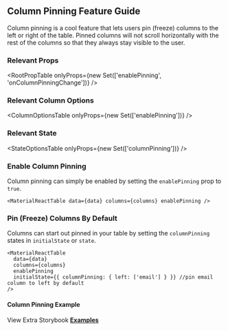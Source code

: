 
<Head>
  <title>Column Pinning Feature Guide - Material React Table V1 Docs</title>
  <meta
    name="description"
    content="How to use and customize the column pinning features of Material React Table"
  />
</Head>

## Column Pinning Feature Guide

Column pinning is a cool feature that lets users pin (freeze) columns to the left or right of the table. Pinned columns will not scroll horizontally with the rest of the columns so that they always stay visible to the user.

### Relevant Props

<RootPropTable
  onlyProps={new Set(['enablePinning', 'onColumnPinningChange'])}
/>

### Relevant Column Options

<ColumnOptionsTable onlyProps={new Set(['enablePinning'])} />

### Relevant State

<StateOptionsTable onlyProps={new Set(['columnPinning'])} />

### Enable Column Pinning

Column pinning can simply be enabled by setting the `enablePinning` prop to `true`.

```tsx
<MaterialReactTable data={data} columns={columns} enablePinning />
```

### Pin (Freeze) Columns By Default

Columns can start out pinned in your table by setting the `columnPinning` states in `initialState` or `state`.

```tsx
<MaterialReactTable
  data={data}
  columns={columns}
  enablePinning
  initialState={{ columnPinning: { left: ['email'] } }} //pin email column to left by default
/>
```

#### Column Pinning Example

<Example />

View Extra Storybook **[Examples](https://www.material-react-table.dev/?path=/story/features-column-pinning-examples)**
